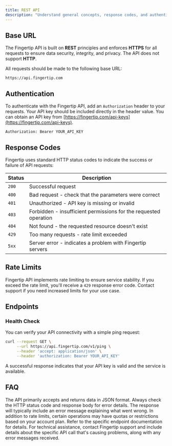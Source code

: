 ```yaml
---
title: REST API
description: "Understand general concepts, response codes, and authentication strategies."
---
```


## Base URL

The Fingertip API is built on **REST** principles and enforces **HTTPS** for all requests to ensure data security, integrity, and privacy. The API does not support **HTTP**.

All requests should be made to the following base URL:

```
https://api.fingertip.com
```

## Authentication

To authenticate with the Fingertip API, add an `Authorization` header to your requests. Your API key should be included directly in the header value. You can obtain an API key from [https://fingertip.com/api-keys](https://fingertip.com/api-keys).

```
Authorization: Bearer YOUR_API_KEY
```

## Response Codes

Fingertip uses standard HTTP status codes to indicate the success or failure of API requests:

| Status | Description                                                      |
| ------ | ---------------------------------------------------------------- |
| `200`  | Successful request                                               |
| `400`  | Bad request - check that the parameters were correct             |
| `401`  | Unauthorized - API key is missing or invalid                     |
| `403`  | Forbidden - insufficient permissions for the requested operation |
| `404`  | Not found - the requested resource doesn't exist                 |
| `429`  | Too many requests - rate limit exceeded                          |
| `5xx`  | Server error - indicates a problem with Fingertip servers        |

## Rate Limits

Fingertip API implements rate limiting to ensure service stability. If you exceed the rate limit, you'll receive a `429` response error code. Contact support if you need increased limits for your use case.

## Endpoints

### Health Check

You can verify your API connectivity with a simple ping request:

```bash
curl --request GET \
     --url https://api.fingertip.com/v1/ping \
     --header 'accept: application/json' \
     --header 'authorization: Bearer YOUR_API_KEY'
```

A successful response indicates that your API key is valid and the service is available.

## FAQ

<AccordionGroup>
  <Accordion title="What data formats does the API support?">
    The API primarily accepts and returns data in JSON format.
  </Accordion>

<Accordion title="How should I handle errors?">
  Always check the HTTP status code and response body for error details. The
  response will typically include an error message explaining what went wrong.
</Accordion>

<Accordion title="Are there any usage limitations?">
  In addition to rate limits, certain operations may have quotas or restrictions
  based on your account plan. Refer to the specific endpoint documentation for
  details.
</Accordion>

  <Accordion title="How can I get help if I encounter issues?">
    For technical assistance, contact Fingertip support and include details about
    the specific API call that's causing problems, along with any error messages
    received.
  </Accordion>
</AccordionGroup>
